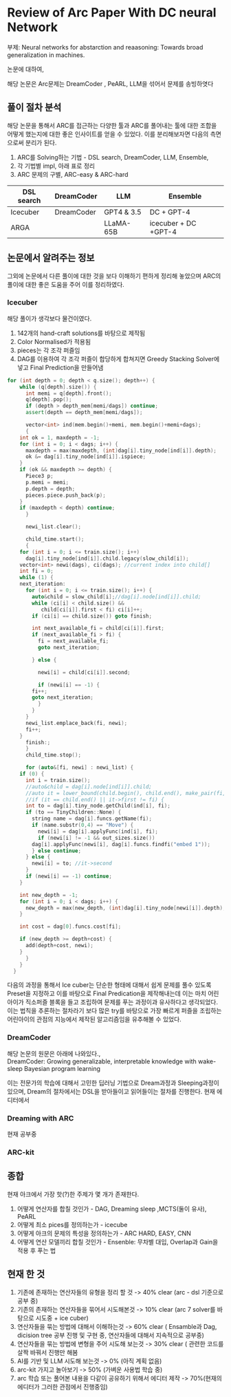 # Review of Arc Paper With DC neural Network 

부제: Neural networks for abstarction and reaasoning: Towards broad generalization in machines.  

논문에 대하여,

해당 논문은 Arc문제는 DreamCoder , PeARL, LLM을 섞어서 문제를 송빙하엿다

## 풀이 절차 분석

해당 논문을 통해서 ARC를 접근하는 다양한 툴과 ARC를 풀어내는 툴에 대한 조합을 어떻게 했는지에 대한 좋은 인사이트를 얻을 수 있었다. 이를 분리해보자면 다음의 측면으로써 분리가 된다.

1. ARC를 Solving하는 기법 - DSL search, DreamCoder, LLM, Ensemble,
2. 각 기법별 impl, 아래 표로 정리
3. ARC 문제의 구별, ARC-easy & ARC-hard



| DSL search | DreamCoder | LLM | Ensemble |
| --- | --- | --- | --- |
| Icecuber | DreamCoder | GPT4 & 3.5 | DC + GPT-4|
| ARGA | | LLaMA-65B |  icecuber + DC +GPT-4|


## 논문에서 알려주는 정보

그외에 논문에서 다른 풀이에 대한 것을 보다 이해하기 편하게 정리해 놓았으며 ARC의 풀이에 대한 좋은 도움을 주어 이를 정리하였다.

### Icecuber 
  
해당 풀이가 생각보다 물건이였다.
1. 142개의 hand-craft solutions를 바탕으로 제작됨
2. Color Normalised가 적용됨
3. pieces는 각 조각 퍼즐임 
3. DAG를 이용하여 각 조각 퍼즐이 합당하게 합쳐지면 Greedy Stacking Solver에 넣고 Final Prediction을 만들어냄


```cpp
for (int depth = 0; depth < q.size(); depth++) {
    while (q[depth].size()) {
      int memi = q[depth].front();
      q[depth].pop();
      if (depth > depth_mem[memi/dags]) continue;
      assert(depth == depth_mem[memi/dags]);

      vector<int> ind(mem.begin()+memi, mem.begin()+memi+dags);
      {
	int ok = 1, maxdepth = -1;
	for (int i = 0; i < dags; i++) {
	  maxdepth = max(maxdepth, (int)dag[i].tiny_node[ind[i]].depth);
	  ok &= dag[i].tiny_node[ind[i]].ispiece;
	}
	if (ok && maxdepth >= depth) {
	  Piece3 p;
	  p.memi = memi;
	  p.depth = depth;
	  pieces.piece.push_back(p);
	}
	if (maxdepth < depth) continue;
      }

      newi_list.clear();

      child_time.start();
      {
	for (int i = 0; i <= train.size(); i++)
	  dag[i].tiny_node[ind[i]].child.legacy(slow_child[i]);
	vector<int> newi(dags), ci(dags); //current index into child[]
	int fi = 0;
	while (1) {
	next_iteration:
	  for (int i = 0; i <= train.size(); i++) {
	    auto&child = slow_child[i];//dag[i].node[ind[i]].child;
	    while (ci[i] < child.size() &&
		   child[ci[i]].first < fi) ci[i]++;
	    if (ci[i] == child.size()) goto finish;

	    int next_available_fi = child[ci[i]].first;
	    if (next_available_fi > fi) {
	      fi = next_available_fi;
	      goto next_iteration;

	    } else {

	      newi[i] = child[ci[i]].second;

	      if (newi[i] == -1) {
		fi++;
		goto next_iteration;
	      }
	    }
	  }
	  newi_list.emplace_back(fi, newi);
	  fi++;
	}
      finish:;
      }
      child_time.stop();

      for (auto&[fi, newi] : newi_list) {
	if (0) {
	  int i = train.size();
	  //auto&child = dag[i].node[ind[i]].child;
	  //auto it = lower_bound(child.begin(), child.end(), make_pair(fi, -1));
	  //if (it == child.end() || it->first != fi) {
	  int to = dag[i].tiny_node.getChild(ind[i], fi);
	  if (to == TinyChildren::None) {
	    string name = dag[i].funcs.getName(fi);
	    if (name.substr(0,4) == "Move") {
	      newi[i] = dag[i].applyFunc(ind[i], fi);
	      if (newi[i] != -1 && out_sizes.size())
		dag[i].applyFunc(newi[i], dag[i].funcs.findfi("embed 1"));
	    } else continue;
	  } else {
	    newi[i] = to; //it->second
	  }
	  if (newi[i] == -1) continue;
	}

	int new_depth = -1;
	for (int i = 0; i < dags; i++) {
	  new_depth = max(new_depth, (int)dag[i].tiny_node[newi[i]].depth);
	}

	int cost = dag[0].funcs.cost[fi];

	if (new_depth >= depth+cost) {
	  add(depth+cost, newi);
	}
      }
    }
  }
```
다음의 과정을 통해서 Ice cuber는 단순한 형태에 대해서 쉽게 문제를 풀수 있도록 Preset을 지정하고 이를 바탕으로 Final Predication을 제작해내는데 이는 마치 어린아이가 직소퍼즐 블록을 들고 조립하여 문제를 푸는 과정이과 유사하다고 생각되었다. 이는 법칙을 추론하는 절차라기 보다 많은 try를 바탕으로 가장 빠르게 퍼즐을 조립하는 어린아이의 관점의 지능에서 제작된 알고리즘임을 유추해볼 수 있었다.

### DreamCoder

해당 논문의 원문은 아래에 나와있다.,   
DreamCoder: Growing generalizable, interpretable knowledge with wake-sleep Bayesian program learning  

이는 전문가의 학습에 대해서 고민한 딥러닝 기법으로 Dream과정과 Sleeping과정이 있으며, Dream의 절차에서는 DSL을 받아들이고 읽어들이는 절차를 진행한다. 현재 에디터에서 

### Dreaming with ARC

현재 공부중 

### ARC-kit

## 종합

현재 아크에서 가장 핫(?)한 주제가 몇 개가 존재한다.

1. 어떻게 연산자를 합칠 것인가 - DAG, Dreaming sleep ,MCTS(둘이 유사), PeARL 
2. 어떻게 최소 pices를 정의하는가 - icecube
3. 어떻게 아크의 문제의 특성을  정의하는가 - ARC HARD, EASY, CNN
4.  어떻게 연산 모델끼리 합칠 것인가 - Ensenble: 무차별 대입, Overlap과 Gain을 적용 후 푸는 법

## 현재 한 것

1. 기존에 존재하는 연산자들의 유형을 정리 할 것 -> 40% clear (arc - dsl 기준으로 공부 중)
2. 기존의 존재하는 연산자들을 묶어서 시도해본것 -> 10% clear (arc 7 solver를 바탕으로 시도중 + ice cuber)
3. 연산자들을 묶는 방법에 대해서 이해하는것 -> 60% clear ( Ensamble과 Dag, dicision tree 공부 진행 및 구현 중, 연산자들에 대해서 지속적으로 공부중)
4. 연산자들을 묶는 방법에 변형을 주어 시도해 보는것 -> 30% clear ( 관련한 코드를 살짝 바꿔서 진행만 해봄
5. AI를 기반 및 LLM 시도해 보는것 -> 0% (아직 계획 없음) 
6. arc-kit 가지고 놀아보기 -> 50% (가벼운 사용법 학습 중)
7. arc 학습 또는 풀어본 내용을 다같이 공유하기 위해서 에디터 제작 ->  70%(현재의 에디터가 그러한 관점에서 진행중임)

